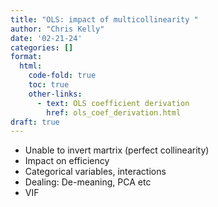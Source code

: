 ```yaml
---
title: "OLS: impact of multicollinearity "
author: "Chris Kelly"
date: '02-21-24'
categories: []
format:
  html:
    code-fold: true
    toc: true
    other-links:
      - text: OLS coefficient derivation
        href: ols_coef_derivation.html
draft: true
---
```


* Unable to invert martrix (perfect collinearity)
* Impact on efficiency
* Categorical variables, interactions
* Dealing: De-meaning, PCA etc
* VIF